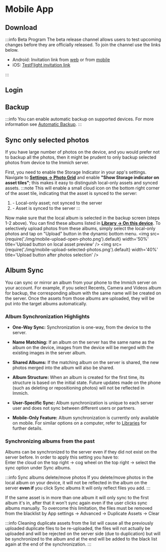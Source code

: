 
# Mobile App

## Download

<MobileAppDownload />

:::info Beta Program
The beta release channel allows users to test upcoming changes before they are officially released. To join the channel use the links below.

- Android: Invitation link from [web](https://play.google.com/store/apps/details?id=app.alextran.immich) or from [mobile](https://play.google.com/store/apps/details?id=app.alextran.immich)
- iOS: [TestFlight invitation link](https://testflight.apple.com/join/1vYsAa8P)

:::

## Login

<MobileAppLogin />

## Backup

<MobileAppBackup />

:::info
You can enable automatic backup on supported devices. For more information see [Automatic Backup](/docs/features/automatic-backup.md).
:::

## Sync only selected photos
If you have large number of photos on the device, and you would prefer not to backup all the photos, then it might be prudent to only backup selected photos from device to the Immich server.

First, you need to enable the Storage Indicator in your app's settings. Navigate to **<ins>Settings -> Photo Grid</ins>** and enable **"Show Storage indicator on asset tiles"**; this makes it easy to distinguish local-only assets and synced assets.
:::note
This will enable a small cloud icon on the bottom right corner of the asset tile, indicating that the asset is synced to the server:


1. <Icon path={mdiCloudOffOutline} size={1} /> - Local-only asset; not synced to the server
2. <Icon path={mdiCloudCheckOutline} size={1} /> - Asset is synced to the server
:::

Now make sure that the local album is selected in the backup screen (steps 1-2 above). You can find these albums listed in **<ins>Library -> On this device</ins>**. To selectively upload photos from these albums, simply select the local-only photos and tap on "Upload" button in the dynamic bottom menu.
<img src={require('./img/mobile-upload-open-photo.png').default} width='50%' title='Upload button on local asset preview' />
<img src={require('./img/mobile-upload-selected-photos.png').default} width='40%' title='Upload button after photos selection' />

## Album Sync

You can sync or mirror an album from your phone to the Immich server on your account. For example, if you select Recents, Camera and Videos album for backup, the corresponding album with the same name will be created on the server. Once the assets from those albums are uploaded, they will be put into the target albums automatically.

### Album Synchronization Highlights

- **One-Way Sync:** Synchronization is one-way, from the device to the server.

- **Name Matching:** If an album on the server has the same name as the album on the device, images from the device will be merged with the existing images in the server album.

- **Shared Albums:** If the matching album on the server is shared, the new photos merged into the album will also be shared.

- **Album Structure:** When an album is created for the first time, its structure is based on the initial state. Future updates made on the phone (such as deleting or repositioning photos) will not be reflected in Immich.

- **User-Specific Sync:** Album synchronization is unique to each server user and does not sync between different users or partners.

- **Mobile-Only Feature:** Album synchronization is currently only available on mobile. For similar options on a computer, refer to [Libraries](/docs/features/libraries) for further details.

### Synchronizing albums from the past

Albums can be synchronized to the server even if they did not exist on the server before. In order to apply this setting you have to:  
Enter the cloud on the top right -> cog wheel on the top right -> select the sync option under Sync albums.

:::info Sync albums delete/move photos
If you delete/move photos in the local album on your device, it will not be reflected in the album on the server **even if** you click Sync albums
It will only reflect files you add.
:::

If the same asset is in more than one album it will only sync to the first album it's in, after that it won't sync again even if the user clicks sync albums manually.
To overcome this limitation, the files must be removed from the blacklist by
App settings -> Advanced -> Duplicate Assets -> Clear

:::info
Cleaning duplicate assets from the list will cause all the previously uploaded duplicate files to be re-uploaded, the files will not actually be uploaded and will be rejected on the server side (due to duplication) but will be synchronized to the album and at the end will be added to the black list again at the end of the synchronization.
:::
